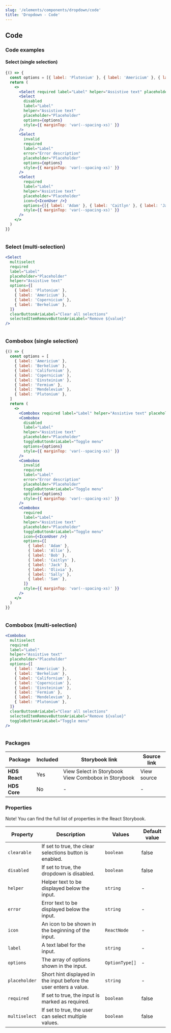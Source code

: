 ```yaml
---
slug: '/elements/components/dropdown/code'
title: 'Dropdown - Code'
---
```



## Code

### Code examples 

#### Select (single selection)
<Playground>


```jsx
{() => {
  const options = [{ label: 'Plutonium' }, { label: 'Americium' }, { label: 'Copernicium' }, { label: 'Berkelium' }];
  return (
    <>
      <Select required label="Label" helper="Assistive text" placeholder="Placeholder" options={options} />
      <Select
        disabled
        label="Label"
        helper="Assistive text"
        placeholder="Placeholder"
        options={options}
        style={{ marginTop: 'var(--spacing-xs)' }}
      />
      <Select
        invalid
        required
        label="Label"
        error="Error description"
        placeholder="Placeholder"
        options={options}
        style={{ marginTop: 'var(--spacing-xs)' }}
      />
      <Select
        required
        label="Label"
        helper="Assistive text"
        placeholder="Placeholder"
        icon={<IconUser />}
        options={[{ label: 'Adam' }, { label: 'Caitlyn' }, { label: 'Jack' }, { label: 'Sally' }]}
        style={{ marginTop: 'var(--spacing-xs)' }}
      />
    </>
  )
}}
```

```html

```

</Playground>

### Select (multi-selection)
<Playground>


```jsx
<Select
  multiselect
  required
  label="Label"
  placeholder="Placeholder"
  helper="Assistive text"
  options={[
    { label: 'Plutonium' },
    { label: 'Americium' },
    { label: 'Copernicium' },
    { label: 'Berkelium' },
  ]}
  clearButtonAriaLabel="Clear all selections"
  selectedItemRemoveButtonAriaLabel="Remove ${value}"
/>
```

```html

```

</Playground>

### Combobox (single selection)
<Playground>


```jsx
{() => {
  const options = [
    { label: 'Americium' },
    { label: 'Berkelium' },
    { label: 'Californium' },
    { label: 'Copernicium' },
    { label: 'Einsteinium' },
    { label: 'Fermium' },
    { label: 'Mendelevium' },
    { label: 'Plutonium' },
  ]
  return (
    <>
      <Combobox required label="Label" helper="Assistive text" placeholder="Placeholder" toggleButtonAriaLabel="Toggle menu" options={options} />
      <Combobox
        disabled
        label="Label"
        helper="Assistive text"
        placeholder="Placeholder"
        toggleButtonAriaLabel="Toggle menu"
        options={options}
        style={{ marginTop: 'var(--spacing-xs)' }}
      />
      <Combobox
        invalid
        required
        label="Label"
        error="Error description"
        placeholder="Placeholder"
        toggleButtonAriaLabel="Toggle menu"
        options={options}
        style={{ marginTop: 'var(--spacing-xs)' }}
      />
      <Combobox
        required
        label="Label"
        helper="Assistive text"
        placeholder="Placeholder"
        toggleButtonAriaLabel="Toggle menu"
        icon={<IconUser />}
        options={[
          { label: 'Adam' },
          { label: 'Allie' },
          { label: 'Bob' },
          { label: 'Caitlyn' },
          { label: 'Jack' },
          { label: 'Olivia' },
          { label: 'Sally' },
          { label: 'Sam' },
        ]}
        style={{ marginTop: 'var(--spacing-xs)' }}
      />
    </>
  )
}}
```

```html

```

</Playground>

### Combobox (multi-selection)
<Playground>


```jsx
<Combobox
  multiselect
  required
  label="Label"
  helper="Assistive text"
  placeholder="Placeholder"
  options={[
    { label: 'Americium' },
    { label: 'Berkelium' },
    { label: 'Californium' },
    { label: 'Copernicium' },
    { label: 'Einsteinium' },
    { label: 'Fermium' },
    { label: 'Mendelevium' },
    { label: 'Plutonium' },
  ]}
  clearButtonAriaLabel="Clear all selections"
  selectedItemRemoveButtonAriaLabel="Remove ${value}"
  toggleButtonAriaLabel="Toggle menu"
/>
```

```html

```

</Playground>

### Packages
| Package           | Included                      | Storybook link                                                                                                                      | Source link   |
| ----------------- | ----------------------------- | ----------------------------------------------------------------------------------------------------------------------------------- | ------------- |
| **HDS React**     | <IconCheckCircleFill /> Yes   | <Link size="M" external href="/storybook/react/?path=/story/components-dropdowns-select--default">View Select in Storybook</Link> <Link size="M" external href="/storybook/react/?path=/story/components-dropdowns-combobox--default">View Combobox in Storybook</Link>  | <Link size="M" external href="https://github.com/City-of-Helsinki/helsinki-design-system/tree/master/packages/react/src/components/dropdown">View source</Link> |
| **HDS Core**      | <IconCrossCircle /> No        | - | - |

### Properties
Note! You can find the full list of properties in the <Link size="M" href="/storybook/react/?path=/docs/components-dropdowns-combobox--default" external>React Storybook.</Link>

| Property      | Description                                                       | Values         | Default value |
| ------------- | ----------------------------------------------------------------- | -------------- | ------------- |
| `clearable`   | If set to true, the clear selections button is enabled.           | `boolean`      | false         |
| `disabled`    | If set to true, the dropdown is disabled.                         | `boolean`      | false         |
| `helper`      | Helper text to be displayed below the input.                      | `string`       | -             |
| `error`       | Error text to be displayed below the input.                       | `string`       | -             |
| `icon`        | An icon to be shown in the beginning of the input.                | `ReactNode`    | -             |
| `label`       | A text label for the input.                                       | `string`       | -             |
| `options`     | The array of options shown in the input.                          | `OptionType[]` | -             |
| `placeholder` | Short hint displayed in the input before the user enters a value. | `string`       | -             |
| `required`    | If set to true, the input is marked as required.                  | `boolean`      | false         |
| `multiselect` | If set to true, the user can select multiple values.              | `boolean`      | false         |

